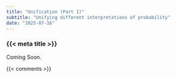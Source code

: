 ```yaml
---
title: "Unification (Part 1)"
subtitle: "Unifying different interpretations of probability"
date: "2025-07-16"
---
```


### {{< meta title >}}

Coming Soon.


{{< comments >}}